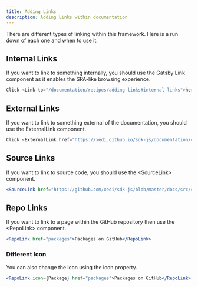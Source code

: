 ```yaml
---
title: Adding Links
description: Adding Links within documentation
---
```


There are different types of linking within this framework. Here is a run down of each one and when to use it.

## Internal Links

If you want to link to something internally, you should use the <ExternalLink href="https://www.gatsbyjs.org/docs/gatsby-link/">Gatsby Link component</ExternalLink> as it enables the SPA-like browsing experience.

```jsx live
Click <Link to="/documentation/recipes/adding-links#internal-links">here</Link> to learn about Links.
```

## External Links

If you want to link to something external of the documentation, you should use the <Link to="/documentation/components#external-link">ExternalLink</Link> component.

```jsx live
Click <ExternalLink href="https://xedi.github.io/sdk-js/documentation/components#external-link">here</ExternalLink> to learn about external links
```

## Source Links

If you want to link to source code, you should use the <InlineCode>&lt;SourceLink&gt;</InlineCode> component.

```jsx live
<SourceLink href="https://github.com/xedi/sdk-js/blob/master/docs/src/components/source_link.js">View Source</SourceLink>
```

## Repo Links

If you want to link to a page within the GitHub repository then use the <InlineCode>&lt;RepoLink&gt;</InlineCode> component.

```jsx live
<RepoLink href="packages">Packages on GitHub</RepoLink>
```

### Different Icon

You can also change the icon using the <InlineCode>icon</InlineCode> property.

```jsx live
<RepoLink icon={Package} href="packages">Packages on GitHub</RepoLink>
```
